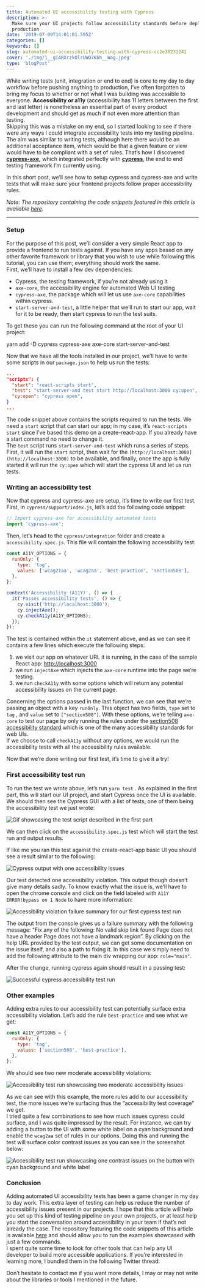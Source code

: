 ```yaml
---
title: Automated UI accessibility testing with Cypress
description: >-
  Make sure your UI projects follow accessibility standards before deploying to
  production
date: '2019-07-09T14:01:01.595Z'
categories: []
keywords: []
slug: automated-ui-accessibility-testing-with-cypress-cc2e38231241
cover: './img/1__giARXrzkOlrUWO7Kbh__Wag.jpeg'
type: 'blogPost'
---
```


While writing tests (unit, integration or end to end) is core to my day to day workflow before pushing anything to production, I’ve often forgotten to bring my focus to whether or not what I was building was accessible to everyone. **Accessibility or a11y** (accessibility has 11 letters between the first and last letter) is nonetheless an essential part of every product development and should get as much if not even more attention than testing.   
Skipping this was a mistake on my end, so I started looking to see if there were any ways I could integrate accessibility tests into my testing pipeline. The aim was similar to writing tests, although here there would be an additional acceptance item, which would be that a given feature or view would have to be compliant with a set of rules. That’s how I discovered [**cypress-axe**](https://www.npmjs.com/package/cypress-axe)**,** which integrated perfectly with [**cypress**](https://www.cypress.io/), the end to end testing framework I’m currently using.

In this short post, we’ll see how to setup cypress and cypress-axe and write tests that will make sure your frontend projects follow proper accessibility rules.

_Note: The repository containing the code snippets featured in this article is available_ [_here_](https://github.com/MaximeHeckel/cypress-axe-example)_._

---

### Setup

For the purpose of this post, we’ll consider a very simple React app to provide a frontend to run tests against. If you have any apps based on any other favorite framework or library that you wish to use while following this tutorial, you can use them; everything should work the same.  
First, we’ll have to install a few dev dependencies:

- Cypress, the testing framework, if you’re not already using it
- `axe-core`, the accessibility engine for automated Web UI testing
- `cypress-axe`, the package which will let us use `axe-core` capabilities within cypress.
- `start-server-and-test`, a little helper that we’ll run to start our app, wait for it to be ready, then start cypress to run the test suits.

To get these you can run the following command at the root of your UI project:

yarn add -D cypress cypress-axe axe-core start-server-and-test

Now that we have all the tools installed in our project, we’ll have to write some scripts in our `package.json` to help us run the tests:

```json {4} title=package.json excerpt with our test scripts
...
"scripts": {
  "start": "react-scripts start",
  "test": "start-server-and test start http://localhost:3000 cy:open",
  "cy:open": "cypress open",
}
...
```

The code snippet above contains the scripts required to run the tests. We need a `start` script that can start our app; in my case, it’s `react-scripts start` since I’ve based this demo on a create-react-app. If you already have a start command no need to change it.  
The `test` script runs `start-server-and-test` which runs a series of steps. First, it will run the `start` script, then wait for the `[http://localhost:3000](http://localhost:3000)` to be available, and finally, once the app is fully started it will run the `cy:open` which will start the cypress UI and let us run tests.

### Writing an accessibility test

Now that cypress and cypress-axe are setup, it’s time to write our first test. First, in `cypress/support/index.js`, let’s add the following code snippet:

```javascript title=cypress/support/index.js excerpt with cypress-axe
// Import cypress-axe for accessibility automated tests
import 'cypress-axe';
```

Then, let’s head to the `cypress/integration` folder and create a `accessibility.spec.js`. This file will contain the following accessibility test:

```javascript {9-13} title=Our first accessibility test using cypress-axe
const A11Y_OPTIONS = {
  runOnly: {
    type: 'tag',
    values: ['wcag21aa', 'wcag2aa', 'best-practice', 'section508'],
  },
};

context('Accessibility (A11Y)', () => {
  it('Passes accessibility tests', () => {
    cy.visit('http://localhost:3000');
    cy.injectAxe();
    cy.checkA11y(A11Y_OPTIONS);
  });
});
```

The test is contained within the `it` statement above, and as we can see it contains a few lines which execute the following steps:

1.  we visit our app on whatever URL it is running, in the case of the sample React app: [http://localhost:3000](http://localhost:3000)
2.  we run `injectAxe` which injects the `axe-core` runtime into the page we’re testing.
3.  we run `checkA11y` with some options which will return any potential accessibility issues on the current page.

Concerning the options passed in the last function, we can see that we’re passing an object with a key `runOnly`. This object has two fields, `type` set to `tag` , and `value` set to `["section508"]`. With these options, we’re telling `axe-core` to test our page by only running the rules under the [section508 accessibility standard](https://www.section508.gov/about-us) which is one of the many accessibility standards for web UIs.  
If we choose to call `checkA11y` without any options, we would run the accessibility tests with all the accessibility rules available.

Now that we’re done writing our first test, it’s time to give it a try!

### First accessibility test run

To run the test we wrote above, let’s run `yarn test` . As explained in the first part, this will start our UI project, and start Cypress once the UI is available.  
We should then see the Cypress GUI with a list of tests, one of them being the accessibility test we just wrote:

![Gif showcasing the test script described in the first part](img/1____lNKDG4Df1xEBhWQDlTnBg.gif)

We can then click on the `accessibility.spec.js` test which will start the test run and output results.

If like me you ran this test against the create-react-app basic UI you should see a result similar to the following:

![Cypress output with one accessibility issues](img/1__wb7XX__RaUKDRawdVBCu9xQ.png)

Our test detected one accessibility violation. This output though doesn’t give many details sadly. To know exactly what the issue is, we’ll have to open the chrome console and click on the field labeled with `A11Y ERROR!bypass on 1 Node` to have more information:

![Accessibility violation failure summary for our first cypress test run](img/1__FpWJmUGcyX1t3g__OUSr__yw.png)

The output from the console gives us a failure summary with the following message: “Fix any of the following: No valid skip link found Page does not have a header Page does not have a landmark region”. By clicking on the help URL provided by the test output, we can get some documentation on the issue itself, and also a path to fixing it. In this case we simply need to add the following attribute to the main div wrapping our app: `role="main"`.

After the change, running cypress again should result in a passing test:

![Successful cypress accessibility test run](img/1__zS7P6cLOuHEeeBQpJyYXUA.png)

### Other examples

Adding extra rules to our accessibility test can potentially surface extra accessibility violation. Let’s add the rule `best-practice` and see what we get:

```javascript {4} title=The updated version of the options object passed to our accessibility test
const A11Y_OPTIONS = {
  runOnly: {
    type: 'tag',
    values: ['section508', 'best-practice'],
  },
};
```

We should see two new moderate accessibility violations:

![Accessibility test run showcasing two moderate accessibility issues](img/1__HQn____ccDyHh7dQU4f65BIg.png)

As we can see with this example, the more rules add to our accessibility test, the more issues we’re surfacing thus the “accessibility test coverage” we get.  
I tried quite a few combinations to see how much issues cypress could surface, and I was quite impressed by the result. For instance, we can try adding a button to the UI with some white label on a cyan background and enable the `wcag2aa` set of rules in our options. Doing this and running the test will surface color contrast issues as you can see in the screenshot below:

![Accessibility test run showcasing one contrast issues on the button with cyan background and white label](img/1____56yiC68TRURMinyTsquuQ.png)

### Conclusion

Adding automated UI accessibility tests has been a game changer in my day to day work. This extra layer of testing can help us reduce the number of accessibility issues present in our projects. I hope that this article will help you set up this kind of testing pipeline on your own projects, or at least help you start the conversation around accessibility in your team if that’s not already the case. The repository featuring the code snippets of this article is available [here](https://github.com/MaximeHeckel/cypress-axe-example) and should allow you to run the examples showcased with just a few commands.  
I spent quite some time to look for other tools that can help any UI developer to build more accessible applications. If you’re interested in learning more, I bundled them in the following Twitter thread:

Don’t hesitate to contact me if you want more details, I may or may not write about the libraries or tools I mentioned in the future.
